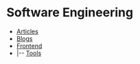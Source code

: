 # Software Engineering

- [Articles](/software-engineering/articles)
- [Blogs](/software-engineering/blogs)
- [Frontend](/software-engineering/frontend)
- |-- [Tools](/software-engineering/frontend/tools)